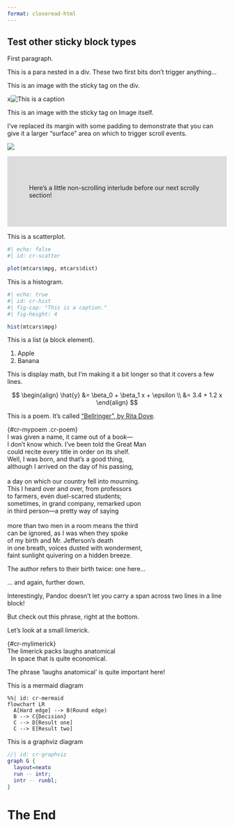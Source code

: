 ```yaml
---
format: closeread-html
---
```


::::{.cr-section}

# Test other sticky block types

First paragraph.

::: {}
This is a para nested in a div. These two first bits don't trigger anything...
:::

:::{focus-on="pink"}
This is an image with the sticky tag on the div.
:::

:::{#cr-pink}
x![This is a caption](pink-desktop.png)
:::

:::{focus-on="blue"}
This is an image with the sticky tag on Image itself.

I've replaced its margin with some padding to demonstrate that you can give it a larger "surface" area on which to trigger scroll events.
:::

![](blue-desktop.png){#cr-blue}

::::

::::{.column-screen-inset style="background-color: #dddddd; padding: 50px;"}
Here's a little non-scrolling interlude before our next scrolly section!
::::

::::{.cr-section}

:::{focus-on="scatter"}
This is a scatterplot.
:::

```r
#| echo: false
#| id: cr-scatter

plot(mtcars$mpg, mtcars$dist)
```

:::{focus-on="hist"}
This is a histogram.
:::

```r
#| echo: true
#| id: cr-hist
#| fig-cap: "This is a caption."
#| fig-height: 4

hist(mtcars$mpg)
```

:::{focus-on="list"}
This is a list (a block element).
:::

:::{#cr-list}
1. Apple
2. Banana
:::

:::{focus-on="displaymath"}
This is display math, but I'm making it a bit longer so that it covers a few lines.
:::

::: {#cr-displaymath}

$$
\begin{align}
\hat{y} &= \beta_0 + \beta_1 x + \epsilon \\
&= 3.4 + 1.2 x
\end{align}
$$

:::

:::{focus-on="mypoem"}
This is a poem. It's called ["Bellringer", by Rita Dove](https://www.newyorker.com/culture/2019-in-review/our-year-in-poems).
:::

| {#cr-mypoem .cr-poem}
| I was given a name, it came out of a book—
| I don’t know which. I’ve been told the Great Man
| could recite every title in order on its shelf.
| Well, [I was born]{#born}, and that’s a good thing,
| although I arrived on the day of his passing,
| 
| a day on which our country fell into mourning.
| This I heard over and over, from professors
| to farmers, even duel-scarred students;
| sometimes, in grand company, remarked upon
| in third person—a pretty way of saying
| 
| more than two men in a room means the third
| can be ignored, as [I was when they spoke]{#birth1}
| [of my birth]{#birth2} and Mr. Jefferson’s death
| in one breath, voices [dusted with wonderment]{#wonder},
| faint sunlight quivering on a hidden breeze.


:::{focus-on="mypoem" highlight-spans="born"}
The author refers to their birth twice: one here...
:::

:::{focus-on="mypoem" highlight-spans="birth1,birth2"}
... and again, further down.

Interestingly, Pandoc doesn't let you carry a span across two lines in a line block!
:::

:::{focus-on="mypoem" highlight-spans="wonder"}
But check out this phrase, right at the bottom.
:::

:::{focus-on="mylimerick"}
Let's look at a small limerick.
:::

| {#cr-mylimerick}
| The limerick packs [laughs anatomical]{#laughs}
|   In space that is quite economical.

:::{focus-on="mylimerick" highlight-spans="laughs"}
The phrase 'laughs anatomical' is quite important here!
:::

:::{focus-on="mermaid"}
This is a mermaid diagram
:::

```mermaid
%%| id: cr-mermaid
flowchart LR
  A[Hard edge] --> B(Round edge)
  B --> C{Decision}
  C --> D[Result one]
  C --> E[Result two]
```

:::{focus-on="graphviz"}
This is a graphviz diagram
:::

```dot
//| id: cr-graphviz
graph G {
  layout=neato
  run -- intr;
  intr -- runbl;
}
```

:::

# The End
